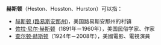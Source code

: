 '''赫斯顿'''（Heston、Hosston、Hurston）可以指：

*[[赫斯顿_(路易斯安那州)|赫斯顿 (路易斯安那州)]]，美国路易斯安那州的村镇
*[[佐拉·尼尔·赫斯顿|佐拉·尼尔·赫斯顿]]（1891年－1960年），美国民俗学家、作家
*[[查尔顿·赫斯顿|查尔顿·赫斯顿]]（1924年－2008年），美國電影、電視演員

{{Disambig|Cat=三字消歧义}}